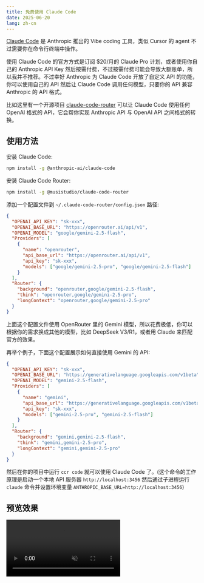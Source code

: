 ```yaml
---
title: 免费使用 Claude Code
date: 2025-06-20
lang: zh-cn
---
```



[Claude Code](https://www.anthropic.com/claude-code) 是 Anthropic 推出的 Vibe coding 工具，类似 Cursor 的 agent 不过需要你在命令行终端中操作。

使用 Claude Code 的官方方式是订阅 $20/月的 Claude Pro 计划，或者使用你自己的 Anthropic API Key 然后按需付费，不过按需付费可能会导致大额账单，所以我并不推荐。不过幸好 Anthropic 为 Claude Code 开放了自定义 API 的功能，你可以使用自己的 API 然后让 Claude Code 调用任何模型，只要你的 API 兼容 Anthropic 的 API 格式。

比如这里有一个开源项目 [claude-code-router](https://github.com/musistudio/claude-code-router) 可以让 Claude Code 使用任何 OpenAI 格式的 API，它会帮你实现 Anthropic API 与 OpenAI API 之间格式的转换。

## 使用方法

安装 Claude Code:

```bash
npm install -g @anthropic-ai/claude-code
```

安装 Claude Code Router:

```bash
npm install -g @musistudio/claude-code-router
```

添加一个配置文件到 `~/.claude-code-router/config.json` 路径:

```json
{
  "OPENAI_API_KEY": "sk-xxx",
  "OPENAI_BASE_URL": "https://openrouter.ai/api/v1",
  "OPENAI_MODEL": "google/gemini-2.5-flash",
  "Providers": [
    {
      "name": "openrouter",
      "api_base_url": "https://openrouter.ai/api/v1",
      "api_key": "sk-xxx",
      "models": ["google/gemini-2.5-pro", "google/gemini-2.5-flash"]
    }
  ],
  "Router": {
    "background": "openrouter,google/gemini-2.5-flash",
    "think": "openrouter,google/gemini-2.5-pro",
    "longContext": "openrouter,google/gemini-2.5-pro"
  }
}
```

上面这个配置文件使用 OpenRouter 里的 Gemini 模型，所以花费极低，你可以根据你的需求换成其他的模型，比如 DeepSeek V3/R1，或者用 Claude 来匹配官方的效果。

再举个例子，下面这个配置展示如何直接使用 Gemini 的 API:

```json
{
  "OPENAI_API_KEY": "sk-xxx",
  "OPENAI_BASE_URL": "https://generativelanguage.googleapis.com/v1beta",
  "OPENAI_MODEL": "gemini-2.5-flash",
  "Providers": [
    {
      "name": "gemini",
      "api_base_url": "https://generativelanguage.googleapis.com/v1beta",
      "api_key": "sk-xxx",
      "models": ["gemini-2.5-pro", "gemini-2.5-flash"]
    }
  ],
  "Router": {
    "background": "gemini,gemini-2.5-flash",
    "think": "gemini,gemini-2.5-pro",
    "longContext": "gemini,gemini-2.5-pro"
  }
}
```

然后在你的项目中运行 `ccr code` 就可以使用 Claude Code 了。(这个命令的工作原理是启动一个本地 API 服务器 `http://localhost:3456` 然后通过子进程运行 `claude` 命令并设置环境变量 `ANTHROPIC_BASE_URL=http://localhost:3456`)

## 预览效果

<video src={demo} alt="demo" controls muted playsinline />
